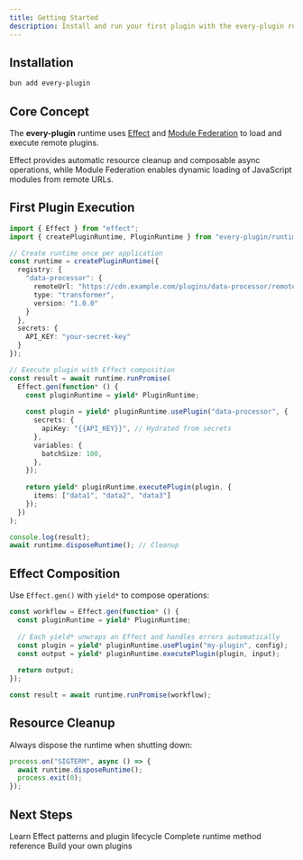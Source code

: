 ```yaml
---
title: Getting Started
description: Install and run your first plugin with the every-plugin runtime
---
```


## Installation

```bash
bun add every-plugin
```

## Core Concept

The **every-plugin** runtime uses [Effect](https://effect.website/) and [Module Federation](https://module-federation.io/) to load and execute remote plugins.

Effect provides automatic resource cleanup and composable async operations, while Module Federation enables dynamic loading of JavaScript modules from remote URLs.

## First Plugin Execution

```typescript
import { Effect } from "effect";
import { createPluginRuntime, PluginRuntime } from "every-plugin/runtime";

// Create runtime once per application
const runtime = createPluginRuntime({
  registry: {
    "data-processor": {
      remoteUrl: "https://cdn.example.com/plugins/data-processor/remoteEntry.js",
      type: "transformer",
      version: "1.0.0"
    }
  },
  secrets: {
    API_KEY: "your-secret-key"
  }
});

// Execute plugin with Effect composition
const result = await runtime.runPromise(
  Effect.gen(function* () {
    const pluginRuntime = yield* PluginRuntime;
    
    const plugin = yield* pluginRuntime.usePlugin("data-processor", {
      secrets: {
        apiKey: "{{API_KEY}}", // Hydrated from secrets
      },
      variables: {
        batchSize: 100,
      },
    });
    
    return yield* pluginRuntime.executePlugin(plugin, {
      items: ["data1", "data2", "data3"]
    });
  })
);

console.log(result);
await runtime.disposeRuntime(); // Cleanup
```

## Effect Composition

Use `Effect.gen()` with `yield*` to compose operations:

```typescript
const workflow = Effect.gen(function* () {
  const pluginRuntime = yield* PluginRuntime;
  
  // Each yield* unwraps an Effect and handles errors automatically
  const plugin = yield* pluginRuntime.usePlugin("my-plugin", config);
  const output = yield* pluginRuntime.executePlugin(plugin, input);
  
  return output;
});

const result = await runtime.runPromise(workflow);
```

## Resource Cleanup

Always dispose the runtime when shutting down:

```typescript
process.on("SIGTERM", async () => {
  await runtime.disposeRuntime();
  process.exit(0);
});
```

## Next Steps

<Cards>
  <Card title="Basic Usage" href="/docs/runtime/basic-usage">
    Learn Effect patterns and plugin lifecycle
  </Card>
  <Card title="API Reference" href="/docs/runtime/api-reference">
    Complete runtime method reference
  </Card>
  <Card title="Creating Plugins" href="/docs/plugins">
    Build your own plugins
  </Card>
</Cards>
